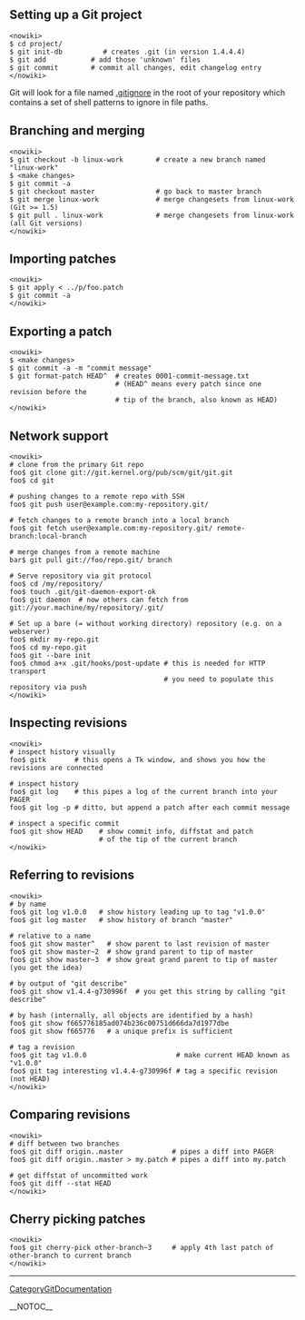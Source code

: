 == Setting up a Git project ==

<pre><nowiki>
$ cd project/
$ git init-db          # creates .git (in version 1.4.4.4)
$ git add           # add those 'unknown' files
$ git commit        # commit all changes, edit changelog entry
</nowiki></pre>

Git will look for a file named [[.gitignore]] in the root of your
repository which contains a set of shell patterns to ignore in
file paths.

== Branching and merging ==

<pre><nowiki>
$ git checkout -b linux-work        # create a new branch named "linux-work"
$ <make changes>
$ git commit -a
$ git checkout master               # go back to master branch
$ git merge linux-work              # merge changesets from linux-work (Git >= 1.5)
$ git pull . linux-work             # merge changesets from linux-work (all Git versions)
</nowiki></pre>

== Importing patches ==

<pre><nowiki>
$ git apply < ../p/foo.patch
$ git commit -a
</nowiki></pre>

== Exporting a patch ==

<pre><nowiki>
$ <make changes>
$ git commit -a -m "commit message"
$ git format-patch HEAD^  # creates 0001-commit-message.txt
                          # (HEAD^ means every patch since one revision before the
                          # tip of the branch, also known as HEAD)
</nowiki></pre>

== Network support ==

<pre><nowiki>
# clone from the primary Git repo
foo$ git clone git://git.kernel.org/pub/scm/git/git.git
foo$ cd git

# pushing changes to a remote repo with SSH
foo$ git push user@example.com:my-repository.git/

# fetch changes to a remote branch into a local branch
foo$ git fetch user@example.com:my-repository.git/ remote-branch:local-branch

# merge changes from a remote machine
bar$ git pull git://foo/repo.git/ branch

# Serve repository via git protocol
foo$ cd /my/repository/
foo$ touch .git/git-daemon-export-ok
foo$ git daemon  # now others can fetch from git://your.machine/my/repository/.git/

# Set up a bare (= without working directory) repository (e.g. on a webserver)
foo$ mkdir my-repo.git
foo$ cd my-repo.git
foo$ git --bare init
foo$ chmod a+x .git/hooks/post-update # this is needed for HTTP transport
                                      # you need to populate this repository via push
</nowiki></pre>

== Inspecting revisions ==

<pre><nowiki>
# inspect history visually
foo$ gitk       # this opens a Tk window, and shows you how the revisions are connected

# inspect history
foo$ git log    # this pipes a log of the current branch into your PAGER
foo$ git log -p # ditto, but append a patch after each commit message

# inspect a specific commit
foo$ git show HEAD    # show commit info, diffstat and patch
                      # of the tip of the current branch
</nowiki></pre>

== Referring to revisions ==

<pre><nowiki>
# by name
foo$ git log v1.0.0   # show history leading up to tag "v1.0.0"
foo$ git log master   # show history of branch "master"

# relative to a name
foo$ git show master^   # show parent to last revision of master
foo$ git show master~2  # show grand parent to tip of master
foo$ git show master~3  # show great grand parent to tip of master (you get the idea)

# by output of "git describe"
foo$ git show v1.4.4-g730996f  # you get this string by calling "git describe"

# by hash (internally, all objects are identified by a hash)
foo$ git show f665776185ad074b236c00751d666da7d1977dbe
foo$ git show f665776   # a unique prefix is sufficient

# tag a revision
foo$ git tag v1.0.0                      # make current HEAD known as "v1.0.0"
foo$ git tag interesting v1.4.4-g730996f # tag a specific revision (not HEAD)
</nowiki></pre>

== Comparing revisions ==

<pre><nowiki>
# diff between two branches
foo$ git diff origin..master            # pipes a diff into PAGER
foo$ git diff origin..master > my.patch # pipes a diff into my.patch

# get diffstat of uncommitted work
foo$ git diff --stat HEAD
</nowiki></pre>

== Cherry picking patches ==

<pre><nowiki>
foo$ git cherry-pick other-branch~3     # apply 4th last patch of other-branch to current branch
</nowiki></pre>
----
[[CategoryGitDocumentation]]

__NOTOC__